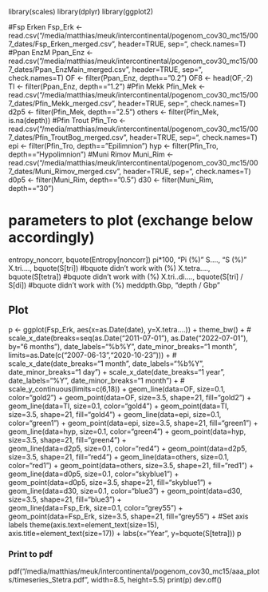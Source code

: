 library(scales)
library(dplyr)
library(ggplot2)

#Fsp Erken
Fsp_Erk <- read.csv("/media/matthias/meuk/intercontinental/pogenom_cov30_mc15/007_dates/Fsp_Erken_merged.csv", header=TRUE, sep="\t", check.names=T)
#Ppan EnzM
Ppan_Enz <- read.csv("/media/matthias/meuk/intercontinental/pogenom_cov30_mc15/007_dates/Ppan_EnzMain_merged.csv", header=TRUE, sep="\t", check.names=T)
OF <- filter(Ppan_Enz, depth=="0.2")
OF8 <- head(OF,-2)
TI <- filter(Ppan_Enz, depth=="1.2")
#Pfin Mekk
Pfin_Mek <- read.csv("/media/matthias/meuk/intercontinental/pogenom_cov30_mc15/007_dates/Pfin_Mekk_merged.csv", header=TRUE, sep="\t", check.names=T)
d2p5 <- filter(Pfin_Mek, depth=="2.5")
others <- filter(Pfin_Mek, is.na(depth))
#Pfin Trout
Pfin_Tro <- read.csv("/media/matthias/meuk/intercontinental/pogenom_cov30_mc15/007_dates/Pfin_TroutBog_merged.csv", header=TRUE, sep="\t", check.names=T)
epi <- filter(Pfin_Tro, depth=="Epilimnion")
hyp <- filter(Pfin_Tro, depth=="Hypolimnion")
#Muni Rimov
Muni_Rim <- read.csv("/media/matthias/meuk/intercontinental/pogenom_cov30_mc15/007_dates/Muni_Rimov_merged.csv", header=TRUE, sep="\t", check.names=T)
d0p5 <- filter(Muni_Rim, depth=="0.5")
d30 <- filter(Muni_Rim, depth=="30")

# parameters to plot (exchange below accordingly)
entropy_noncorr, bquote(Entropy[noncorr])
pi*100, "Pi (%)"
S...., "S (%)"
X.tri...., bquote(S[tri])                 #bquote didn't work with (%)
X.tetra...., bquote(S[tetra])                 #bquote didn't work with (%)
X.tri..di...., bquote(S[tri] / S[di])       #bquote didn't work with (%)
meddpth.Gbp, "depth / Gbp"

## Plot
p <- ggplot(Fsp_Erk, aes(x=as.Date(date), y=X.tetra....)) +
      theme_bw() +
#      scale_x_date(breaks=seq(as.Date("2011-07-01"), as.Date("2022-07-01"), by="6 months"), date_labels="%b\n%Y", date_minor_breaks="1 month", limits=as.Date(c("2007-06-13","2020-10-23"))) +
#      scale_x_date(date_breaks="1 month", date_labels="%b\n%Y", date_minor_breaks="1 day") +
      scale_x_date(date_breaks="1 year", date_labels="%Y", date_minor_breaks="1 month") +
#      scale_y_continuous(limits=c(6,18)) +
      geom_line(data=OF, size=0.1, color="gold2") +
      geom_point(data=OF, size=3.5, shape=21, fill="gold2") +
      geom_line(data=TI, size=0.1, color="gold4") +
      geom_point(data=TI, size=3.5, shape=21, fill="gold4") +
      geom_line(data=epi, size=0.1, color="green1") +
      geom_point(data=epi, size=3.5, shape=21, fill="green1") +
      geom_line(data=hyp, size=0.1, color="green4") +
      geom_point(data=hyp, size=3.5, shape=21, fill="green4") +      
      geom_line(data=d2p5, size=0.1, color="red4") +
      geom_point(data=d2p5, size=3.5, shape=21, fill="red4") +
      geom_line(data=others, size=0.1, color="red1") +
      geom_point(data=others, size=3.5, shape=21, fill="red1") +      
      geom_line(data=d0p5, size=0.1, color="skyblue1") +
      geom_point(data=d0p5, size=3.5, shape=21, fill="skyblue1") +
      geom_line(data=d30, size=0.1, color="blue3") +
      geom_point(data=d30, size=3.5, shape=21, fill="blue3") +      
      geom_line(data=Fsp_Erk, size=0.1, color="grey55") +
      geom_point(data=Fsp_Erk, size=3.5, shape=21, fill="grey55") +
#Set axis labels
      theme(axis.text=element_text(size=15), axis.title=element_text(size=17)) +
      labs(x="Year", y=bquote(S[tetra]))
p

### Print to pdf
pdf("/media/matthias/meuk/intercontinental/pogenom_cov30_mc15/aaa_plots/timeseries_Stetra.pdf", width=8.5, height=5.5)
print(p)
dev.off()
